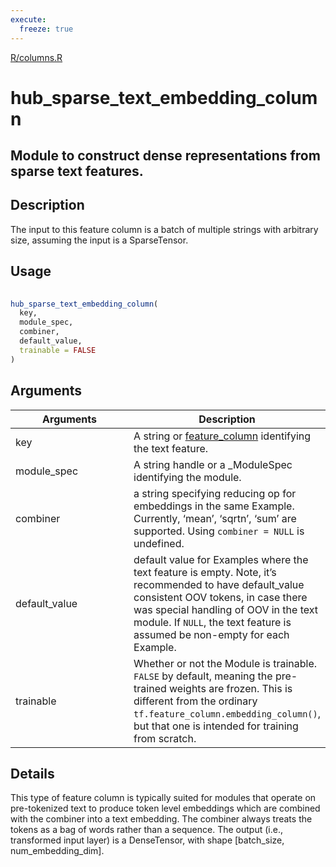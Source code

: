 ```yaml
---
execute:
  freeze: true
---
```


[R/columns.R](https://github.com/rstudio/tfhub//blob/main/R/columns.R#L48) 

# hub_sparse_text_embedding_column

## Module to construct dense representations from sparse text features.

## Description
 The input to this feature column is a batch of multiple strings with arbitrary size, assuming the input is a SparseTensor. 


## Usage
```r
 
hub_sparse_text_embedding_column( 
  key, 
  module_spec, 
  combiner, 
  default_value, 
  trainable = FALSE 
) 
```

## Arguments
|Arguments|Description|
|---|---|
| key | A string or [feature_column](https://tensorflow.rstudio.com/tfestimators/articles/feature_columns.html) identifying the text feature. |
| module_spec | A string handle or a _ModuleSpec identifying the module. |
| combiner | a string specifying reducing op for embeddings in the same Example. Currently, 'mean', 'sqrtn', 'sum' are supported. Using `combiner = NULL` is undefined. |
| default_value | default value for Examples where the text feature is empty. Note, it's recommended to have default_value consistent OOV tokens, in case there was special handling of OOV in the text module. If `NULL`, the text feature is assumed be non-empty for each Example. |
| trainable | Whether or not the Module is trainable. `FALSE` by default, meaning the pre-trained weights are frozen. This is different from the ordinary `tf.feature_column.embedding_column()`, but that one is intended for training from scratch. |

## Details
 This type of feature column is typically suited for modules that operate on pre-tokenized text to produce token level embeddings which are combined with the combiner into a text embedding. The combiner always treats the tokens  as a bag of words rather than a sequence.  The output (i.e., transformed input layer) is a DenseTensor, with shape [batch_size, num_embedding_dim]. 






